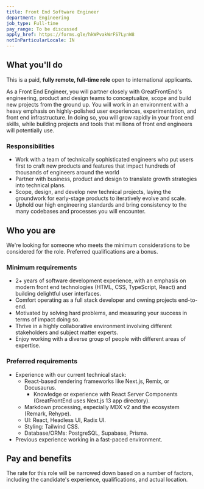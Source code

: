 ```yaml
---
title: Front End Software Engineer
department: Engineering
job_type: Full-time
pay_range: To be discussed
apply_href: https://forms.gle/hkWPvakWrFS7LynW8
notInParticularLocale: IN
---
```


## What you'll do

This is a paid, **fully remote, full-time role** open to international applicants.

As a Front End Engineer, you will partner closely with GreatFrontEnd's engineering, product and design teams to conceptualize, scope and build new projects from the ground up. You will work in an environment with a heavy emphasis on highly-polished user experiences, experimentation, and front end infrastructure. In doing so, you will grow rapidly in your front end skills, while building projects and tools that millions of front end engineers will potentially use.

### Responsibilities

- Work with a team of technically sophisticated engineers who put users first to craft new products and features that impact hundreds of thousands of engineers around the world
- Partner with business, product and design to translate growth strategies into technical plans.
- Scope, design, and develop new technical projects, laying the groundwork for early-stage products to iteratively evolve and scale.
- Uphold our high engineering standards and bring consistency to the many codebases and processes you will encounter.

## Who you are

We're looking for someone who meets the minimum considerations to be considered for the role. Preferred qualifications are a bonus.

### Minimum requirements

- 2+ years of software development experience, with an emphasis on modern front end technologies (HTML, CSS, TypeScript, React) and building delightful user interfaces.
- Comfort operating as a full stack developer and owning projects end-to-end.
- Motivated by solving hard problems, and measuring your success in terms of impact doing so.
- Thrive in a highly collaborative environment involving different stakeholders and subject matter experts.
- Enjoy working with a diverse group of people with different areas of expertise.

### Preferred requirements

- Experience with our current technical stack:
  - React-based rendering frameworks like Next.js, Remix, or Docusaurus.
    - Knowledge or experience with React Server Components (GreatFrontEnd uses Next.js 13 app directory).
  - Markdown processing, especially MDX v2 and the ecosystem (Remark, Rehype).
  - UI: React, Headless UI, Radix UI.
  - Styling: Tailwind CSS.
  - Database/ORMs: PostgreSQL, Supabase, Prisma.
- Previous experience working in a fast-paced environment.

## Pay and benefits

The rate for this role will be narrowed down based on a number of factors, including the candidate's experience, qualifications, and actual location.
